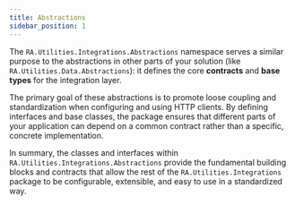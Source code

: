 ```yaml
---
title: Abstractions
sidebar_position: 1
---
```


The `RA.Utilities.Integrations.Abstractions` namespace serves a similar purpose to the abstractions in other parts of your solution
(like `RA.Utilities.Data.Abstractions`): it defines the core **contracts** and **base types** for the integration layer.

The primary goal of these abstractions is to promote loose coupling and standardization when configuring and using HTTP clients.
By defining interfaces and base classes, the package ensures that different parts of your application can depend on a common contract rather than a specific,
concrete implementation.

In summary, the classes and interfaces within `RA.Utilities.Integrations.Abstractions` provide the fundamental
building blocks and contracts that allow the rest of the `RA.Utilities.Integrations` package to be configurable,
extensible, and easy to use in a standardized way.

<br />
<br />


<DocCardList />
